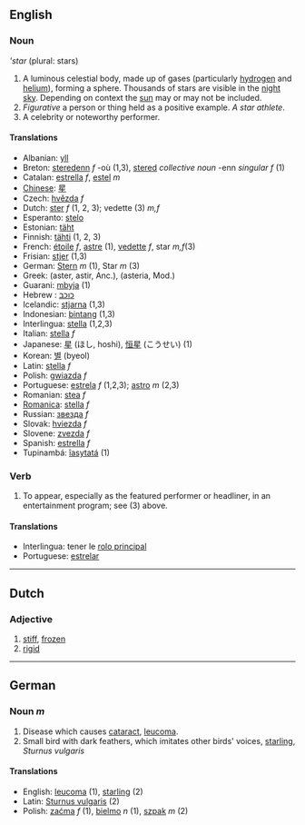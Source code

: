 ==English==

===Noun===
'''star'' (plural: stars)
#A luminous celestial body, made up of gases (particularly [[hydrogen]] and [[helium]]), forming a sphere. Thousands of stars are visible in the [[night]] [[sky]]. Depending on context the [[sun]] may or may not be included. 
#''Figurative'' a person or thing held as a positive example. ''A star athlete''.
#A celebrity or noteworthy performer.

==== Translations ====
*Albanian: [[yll]]
*Breton: [[steredenn]] ''f'' -où (1,3), [[stered]] ''collective noun'' -enn ''singular f'' (1)
*Catalan: [[estrella]] ''f'', [[estel]] ''m''
*[[Chinese]]: [[星]]
*Czech: [[hvězda]] ''f''
*Dutch: [[ster]] ''f'' (1, 2, 3); vedette (3) ''m,f''
*Esperanto: [[stelo]]
*Estonian: [[täht]]
*Finnish: [[tähti]] (1, 2, 3)
*French: [[étoile]] ''f'', [[astre]] (1), [[vedette]] ''f'', star ''m,f''(3)
*Frisian: [[stjer]] (1,3)
*German: [[Stern]] ''m'' (1), Star ''m'' (3)
*Greek: (aster, astir, Anc.), (asteria, Mod.)
*Guarani: [[mbyja]] (1)
*Hebrew : [[כוכב]]
*Icelandic: [[stjarna]] (1,3)
*Indonesian: [[bintang]] (1,3)
*Interlingua: [[stella]] (1,2,3)
*Italian: [[stella]] ''f''
*Japanese: [[星]] (ほし, hoshi), [[恒星]] (こうせい) (1)
*Korean: [[별]] (byeol)
*Latin: [[stella]] ''f''
*Polish: [[gwiazda]] ''f''
*Portuguese: [[estrela]] ''f'' (1,2,3); [[astro]] ''m'' (2,3)
*Romanian: [[stea]] ''f''
*[[Romanica]]: [[stella]] ''f''
*Russian: [[звезда]] ''f''
*Slovak: [[hviezda]] ''f''
*Slovene: [[zvezda]] ''f''
*Spanish: [[estrella]] ''f''
*Tupinambá: [[îasytatá]] (1)

===Verb===
# To appear, especially as the featured performer or headliner, in an entertainment program; see (3) above.

==== Translations ====
*Interlingua: tener le [[rolo principal]]
*Portuguese: [[estrelar]]
----

==Dutch==

===Adjective===

# [[stiff]], [[frozen]]
# [[rigid]]

----

==German==

===Noun ''m''===

# Disease which causes [[cataract]], [[leucoma]].
# Small bird with dark feathers, which imitates other birds' voices, [[starling]], ''Sturnus vulgaris''

====Translations====
*English: [[leucoma]] (1), [[starling]] (2)
*Latin: [[Sturnus vulgaris]] (2)
*Polish: [[zaćma]] ''f'' (1), [[bielmo]] ''n'' (1), [[szpak]] ''m'' (2)